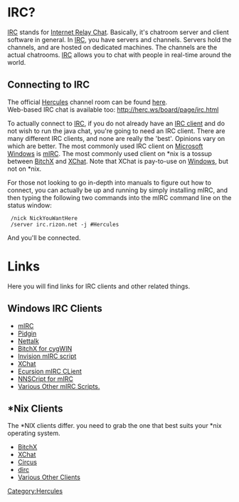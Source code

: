 =IRC?=
[[IRC]] stands for [[wikipedia:Internet_Relay_Chat|Internet Relay Chat]]. Basically, it's chatroom server and client software in general. In [[IRC]], you have servers and channels. Servers hold the channels, and are hosted on dedicated machines. The channels are the actual chatrooms. [[IRC]] allows you to chat with people in real-time around the world. 

== Connecting to IRC ==
The official [[Hercules]] channel room can be found [irc://irc.rizon.net/Hercules here]. <br />
Web-based IRC chat is available too: http://herc.ws/board/page/irc.html

To actually connect to [[IRC]], if you do not already have an [[wikipedia:Comparison_of_Internet_Relay_Chat_clients|IRC client]] and do not wish to run the java chat, you're going to need an IRC client. There are many different IRC clients, and none are really the 'best'. Opinions vary on which are better. The most commonly used IRC client on [[wikipedia:Microsoft_Windows|Microsoft Windows]] is [http://www.mirc.com mIRC]. The most commonly used client on *nix is a tossup between [http://www.bitchx.org BitchX] and [http://www.xchat.org XChat]. Note that XChat is pay-to-use on [[wikipedia:Microsoft_Windows|Windows]], but not on *nix. 

For those not looking to go in-depth into manuals to figure out how to connect, you can actually be up and running by simply installing mIRC, and then typing the following two commands into the mIRC command line on the status window:
  /nick NickYouWantHere
  /server irc.rizon.net -j #Hercules 

And you'll be connected.

= Links =
Here you will find links for IRC clients and other related things.

== Windows IRC Clients ==
* [http://www.mirc.com mIRC]
* [http://www.pidgin.im/ Pidgin]
* [http://ntalk.de/Nettalk/en/ Nettalk]
* [http://bitchx.org/files/binaries/cygwin/BitchX-1.0c19-cygwin.tar.gz BitchX for cygWIN]
* [http://invision.lebyte.com/ Invision mIRC script]
* [http://www.xchat.org/windows/ XChat]
* [http://excursion.humr.org Ecursion mIRC CLient]
* [http://nnscript.de NNSCript for mIRC]
* [http://mircscripts.org/archive/scripts Various Other mIRC Scripts.]

== *Nix Clients ==
The *NIX clients differ. you need to grab the one that best suits your *nix operating system.
* [http://bitchx.org/download.php BitchX]
* [http://www.xchat.org/download/ XChat]
* [http://ftp.ksut.edu.tw/FTP/Unix/IRC/clients/xwindows/circus/ Circus]
* [ftp://sunsite.unc.edu/pub/Linux/system/network/chat/irc/dircR15.zip dirc]
* [http://www.ircreviews.org/clients/platforms-unix-x.html Various Other Clients]

[[Category:Hercules]]